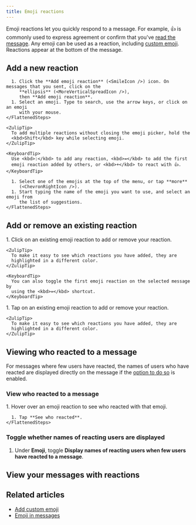 ```yaml
---
title: Emoji reactions
---
```





Emoji reactions let you quickly respond to a message. For example, 👍 is
commonly used to express agreement or confirm that you've [read the
message](/help/read-receipts). Any emoji can be used as a reaction, including
[custom emoji](/help/custom-emoji). Reactions appear at the bottom of the
message.

## Add a new reaction

<Tabs>
  <TabItem label="Desktop/Web">
    <FlattenedSteps>
      <MessageActions />

      1. Click the **Add emoji reaction** (<SmileIcon />) icon. On messages that you sent, click on the
         **ellipsis** (<MoreVerticalSpreadIcon />),
         then **Add emoji reaction**.
      1. Select an emoji. Type to search, use the arrow keys, or click on an emoji
         with your mouse.
    </FlattenedSteps>

    <ZulipTip>
      To add multiple reactions without closing the emoji picker, hold the
      <kbd>Shift</kbd> key while selecting emoji.
    </ZulipTip>

    <KeyboardTip>
      Use <kbd>:</kbd> to add any reaction, <kbd>=</kbd> to add the first
      emoji reaction added by others, or <kbd>+</kbd> to react with 👍.
    </KeyboardTip>
  </TabItem>

  <TabItem label="Mobile">
    <FlattenedSteps>
      <MessageLongPressMenu />

      1. Select one of the emojis at the top of the menu, or tap **more**
         (<ChevronRightIcon />).
      1. Start typing the name of the emoji you want to use, and select an emoji from
         the list of suggestions.
    </FlattenedSteps>
  </TabItem>
</Tabs>

## Add or remove an existing reaction

<Tabs>
  <TabItem label="Desktop/Web">
    <Steps>
      1. Click on an existing emoji reaction to add or remove your reaction.
    </Steps>

    <ZulipTip>
      To make it easy to see which reactions you have added, they are
      highlighted in a different color.
    </ZulipTip>

    <KeyboardTip>
      You can also toggle the first emoji reaction on the selected message by
      using the <kbd>=</kbd> shortcut.
    </KeyboardTip>
  </TabItem>

  <TabItem label="Mobile">
    <Steps>
      1. Tap on an existing emoji reaction to add or remove your reaction.
    </Steps>

    <ZulipTip>
      To make it easy to see which reactions you have added, they are
      highlighted in a different color.
    </ZulipTip>
  </TabItem>
</Tabs>

## Viewing who reacted to a message

For messages where few users have reacted, the names of users who have reacted
are displayed directly on the message if the [option to do
so](#toggle-whether-names-of-reacting-users-are-displayed) is enabled.

### View who reacted to a message

<Tabs>
  <TabItem label="Desktop/Web">
    <Steps>
      1. Hover over an emoji reaction to see who reacted with that emoji.
    </Steps>
  </TabItem>

  <TabItem label="Mobile">
    <FlattenedSteps>
      <MessageLongPressMenu />

      1. Tap **See who reacted**.
    </FlattenedSteps>
  </TabItem>
</Tabs>

### Toggle whether names of reacting users are displayed

<FlattenedSteps>
  <NavigationSteps target="settings/preferences" />

  1. Under **Emoji**, toggle **Display names of reacting users when few users have
     reacted to a message**.
</FlattenedSteps>

## View your messages with reactions

<ViewEmojiReactions />

## Related articles

* [Add custom emoji](/help/custom-emoji)
* [Emoji in messages](/help/emoji-and-emoticons)
